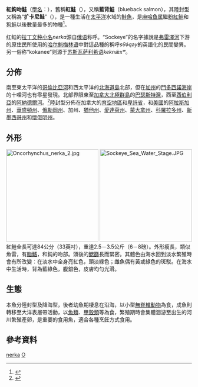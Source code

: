 {{NoteTA|G1=LS|zh-cn:紅大麻哈鱼;zh-tw:紅鉤吻鮭;}}
{{Speciesbox
| image = Oncorhynchus_nerka.jpg
| image_width = 250px
| status = LC
| status_system = IUCN3.1
| genus = Oncorhynchus
| species = nerka
| authority = ([[约翰·朱利叶斯·沃尔鲍姆|Walbaum]], 1792)
| synonyms = *''Salmo nerka'', Walbaum, 1792
*''Salmo paucidens'', Richardson, 1836
}}

'''紅鉤吻鮭'''（[[學名|學名]]：''{{lang|la|Oncorhynchus nerka}}''），舊稱'''紅鮭'''（{{lang-en|red salmon|link=yes}}），又稱'''藍背鮭'''（blueback salmon），其陸封型又稱為“'''扩卡尼鲑'''”（{{lang|en|kokanee salmon}}），是一種生活在[[太平洋|太平洋]]水域的[[鮭魚|鮭魚]]，是[[麻哈鱼属|麻哈鱼属]]繼[[粉紅鮭|粉紅鮭]]和[[狗鮭|狗鮭]]以後數量最多的物種<ref>{{cite web | title = Sockeye Salmon | publisher = NOAA Fisheries Office of Protected Resources | url = http://www.nmfs.noaa.gov/pr/species/fish/sockeye.htm | accessdate = 2006-11-19 | archive-date = 2013-07-22 | archive-url = https://www.webcitation.org/6IIMzFYWO?url=http://www.nmfs.noaa.gov/pr/species/fish/sockeye.htm | dead-url = no }}</ref>。

红鲑的[[拉丁文|拉丁文]][[种小名|种小名]]''nerka''源自[[俄语|俄语]]称呼{{lang|ru|не́рка}}。“Sockeye”的名字據說是[[弗雷澤河|弗雷澤河]]下游的原住民所使用的[[哈尔魁梅林语|哈尔魁梅林语]]中對這品種的稱呼''sθə́qəy̓''的英語化的民間變異。另一俗称“kokanee”则源于[[苏斯瓦族|苏斯瓦]][[萨利希语系|萨利希语]]''keknǽxʷ''。

==分佈==
南至東太平洋的[[哥倫比亞河|哥倫比亞河]]和西太平洋的[[北海道島|北海道島]]北部，但在[[加州|加州]]的[[門多西諾海岸|門多西諾海岸]]的十哩河也有零星發現。北部界限東至[[加拿大|加拿大]][[北極群島|北極群島]]的[[巴瑟斯特灣|巴瑟斯特灣]]，西至[[西伯利亞|西伯利亞]]的[[阿納德爾河|阿納德爾河]]。<ref name ="ADFG">{{cite web | title = Sockeye Salmon | publisher = Alaska Department of Fish and Game | url = http://www.adfg.state.ak.us/pubs/notebook/fish/sockeye.php | accessdate = 2006-11-17 | archive-date = 2006-12-06 | archive-url = https://web.archive.org/web/20061206232441/http://www.adfg.state.ak.us/pubs/notebook/fish/sockeye.php | dead-url = yes }}</ref>陸封型分佈在加拿大的[[育空地區|育空地區]]和[[卑詩省|卑詩省]]，和[[美國|美國]]的[[阿拉斯加州|阿拉斯加州]]、[[華盛頓州|華盛頓州]]、[[俄勒岡州|俄勒岡州]]、加州、[[猶他州|猶他州]]、[[愛達荷州|愛達荷州]]、[[蒙大拿州|蒙大拿州]]、[[科羅拉多州|科羅拉多州]]、[[新墨西哥州|新墨西哥州]]和[[懷俄明州|懷俄明州]]。

==外形==
[[Image:Oncorhynchus_nerka_2.jpg|250px]]
[[File:Sockeye_Sea_Water_Stage.JPG|250px]]
紅鮭全長可達84公分（33英吋），重達2.5－3.5公斤（6－8磅）。外形瘦長，類似魚雷，有[[脂鰭|脂鰭]]，和鈍的吻部。頭後的[[鰓篩|鰓篩]]長而緊密。其體色由海水回到淡水繁殖時會有所改變：在淡水中全身亮紅色，頭淡綠色；雌魚偶有黃或綠色的斑駁。在海水中生活時，背為藍綠色，腹銀色，皮膚均勻光滑。

==生態==
本魚分陸封型及降海型，後者幼魚期棲息在沿海，以小型[[無脊椎動物|無脊椎動物]]為食，成魚則轉移至大洋表層帶活動，以[[魚類|魚類]]、[[甲殼類|甲殼類]]等為食，繁殖期時會集體洄游至出生的河川繁殖產卵，是重要的食用魚，適合各種烹飪方式食用。

==參考資料==
{{Reflist}}

{{salmon}}
{{Taxonbar|from=Q44064}}
[[Category:麻哈魚屬|nerka]]
[[Category:1792年描述的鱼类|O]]